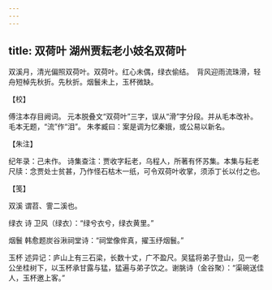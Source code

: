```yaml
---
---
---
```

title: 双荷叶 湖州贾耘老小妓名双荷叶
---







双溪月，清光偏照双荷叶。双荷叶。红心未偶，绿衣偷结。　背风迎雨流珠滑，轻舟短棹先秋折。先秋折。烟鬟未上，玉杯微缺。





【校】


傅注本存目阙词。 元本脱叠文“双荷叶”三字，误从“滑”字分段。并从毛本改补。 毛本无题，“流”作“泪”。 朱孝臧曰：案是调为忆秦娥，或公易以新名。





【朱注】


纪年录：己未作。 诗集查注：贾收字耘老，乌程人，所著有怀苏集。本集与耘老尺牍：念贾处士贫甚，乃作怪石枯木一纸，可令双荷叶收掌，须添丁长以付之也。





【笺】


双溪 谓苕、霅二溪也。

绿衣 诗 卫风（绿衣）：“绿兮衣兮，绿衣黄里。”

烟鬟 韩愈题炭谷湫祠堂诗：“祠堂像侔真，擢玉纾烟鬟。”

玉杯 述异记：庐山上有三石梁，长数十丈，广不盈尺。吴猛将弟子登山，见一老公坐桂树下，以玉杯承甘露与猛，猛遍与弟子饮之。谢朓诗（金谷聚）：“渠碗送佳人，玉杯邀上客。”